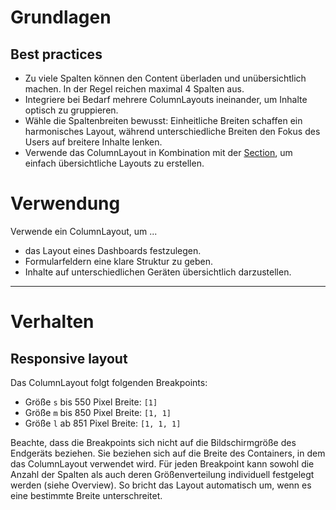 # Grundlagen

## Best practices

- Zu viele Spalten können den Content überladen und unübersichtlich machen. In
  der Regel reichen maximal 4 Spalten aus.
- Integriere bei Bedarf mehrere ColumnLayouts ineinander, um Inhalte optisch zu
  gruppieren.
- Wähle die Spaltenbreiten bewusst: Einheitliche Breiten schaffen ein
  harmonisches Layout, während unterschiedliche Breiten den Fokus des Users auf
  breitere Inhalte lenken.
- Verwende das ColumnLayout in Kombination mit der
  [Section](/03-components/structure/section/overview), um einfach
  übersichtliche Layouts zu erstellen.

# Verwendung

Verwende ein ColumnLayout, um ...

- das Layout eines Dashboards festzulegen.
- Formularfeldern eine klare Struktur zu geben.
- Inhalte auf unterschiedlichen Geräten übersichtlich darzustellen.

---

# Verhalten

## Responsive layout

Das ColumnLayout folgt folgenden Breakpoints:

- Größe `s` bis 550 Pixel Breite: `[1]`
- Größe `m` bis 850 Pixel Breite: `[1, 1]`
- Größe `l` ab 851 Pixel Breite: `[1, 1, 1]`

Beachte, dass die Breakpoints sich nicht auf die Bildschirmgröße des Endgeräts
beziehen. Sie beziehen sich auf die Breite des Containers, in dem das
ColumnLayout verwendet wird. Für jeden Breakpoint kann sowohl die Anzahl der
Spalten als auch deren Größenverteilung individuell festgelegt werden (siehe
Overview). So bricht das Layout automatisch um, wenn es eine bestimmte Breite
unterschreitet.
